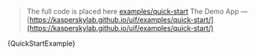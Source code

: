 

<Meta title="Docs/Установка и инициализация" />

> The full code is placed here [examples/quick-start](https://github.com/KasperskyLab/uif/tree/master/examples/quick-start)
> The Demo App — [https://kasperskylab.github.io/uif/examples/quick-start/](https://kasperskylab.github.io/uif/examples/quick-start/)

<Markdown>{QuickStartExample}</Markdown>
